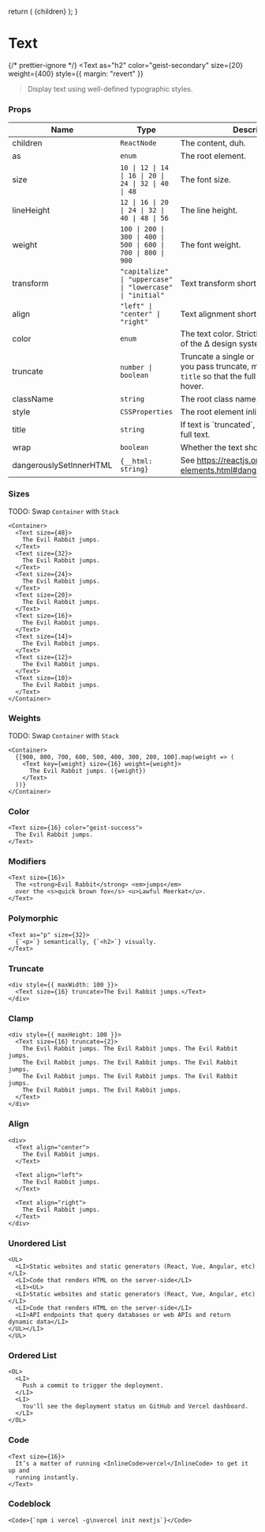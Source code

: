 
  return (
    <DocsLayout>
      <DesignLayout paths={paths}>
        <DesignLayoutInner>{children}</DesignLayoutInner>
      </DesignLayout>
    </DocsLayout>
  );
}


# Text

{/* prettier-ignore */}
<Text
  as="h2"
  color="geist-secondary"
  size={20}
  weight={400}
  style={{ margin: "revert" }}
>Display text using well-defined typographic styles.</Text>

### Props

| Name                    | Type                                                          | Description                                                                                                                      | Default            |
| ----------------------- | ------------------------------------------------------------- | -------------------------------------------------------------------------------------------------------------------------------- | ------------------ |
| children                | `ReactNode`                                                   | The content, duh.                                                                                                                | -                  |
| as                      | `enum`                                                        | The root element.                                                                                                                | `p`                |
| size                    | `10 \| 12 \| 14 \| 16 \| 20 \| 24 \| 32 \| 40 \| 48`          | The font size.                                                                                                                   | `14`               |
| lineHeight              | `12 \| 16 \| 20 \| 24 \| 32 \| 40 \| 48 \| 56`                | The line height.                                                                                                                 | -                  |
| weight                  | `100 \| 200 \| 300 \| 400 \| 500 \| 600 \| 700 \| 800 \| 900` | The font weight.                                                                                                                 | -                  |
| transform               | `"capitalize" \| "uppercase" \| "lowercase" \| "initial"`     | Text transform short hand.                                                                                                       | -                  |
| align                   | `"left" \| "center" \| "right"`                               | Text alignment short hand.                                                                                                       | -                  |
| color                   | `enum`                                                        | The text color. Strictly limited to colors of the ∆ design system.                                                               | `geist-foreground` |
| truncate                | `number \| boolean`                                           | Truncate a single or multiple line(s). If you pass truncate, make sure to pass `title` so that the full value is shown on hover. | -                  |
| className               | `string`                                                      | The root class name.                                                                                                             | -                  |
| style                   | `CSSProperties`                                               | The root element inline stlyes.                                                                                                  | -                  |
| title                   | `string`                                                      | If text is \`truncated\`, this should be the full text.                                                                          | -                  |
| wrap                    | `boolean`                                                     | Whether the text should wrap lines                                                                                               | `true`             |
| dangerouslySetInnerHTML | `{__html: string}`                                            | See https://reactjs.org/docs/dom-elements.html#dangerouslysetinnerhtml                                                           | -                  |

<Spacer y={2} />

### Sizes

TODO: Swap `Container` with `Stack`

```
<Container>
  <Text size={48}>
    The Evil Rabbit jumps.
  </Text>
  <Text size={32}>
    The Evil Rabbit jumps.
  </Text>
  <Text size={24}>
    The Evil Rabbit jumps.
  </Text>
  <Text size={20}>
    The Evil Rabbit jumps.
  </Text>
  <Text size={16}>
    The Evil Rabbit jumps.
  </Text>
  <Text size={14}>
    The Evil Rabbit jumps.
  </Text>
  <Text size={12}>
    The Evil Rabbit jumps.
  </Text>
  <Text size={10}>
    The Evil Rabbit jumps.
  </Text>
</Container>
```

<Spacer y={2} />

### Weights

TODO: Swap `Container` with `Stack`

```
<Container>
  {[900, 800, 700, 600, 500, 400, 300, 200, 100].map(weight => (
    <Text key={weight} size={16} weight={weight}>
      The Evil Rabbit jumps. ({weight})
    </Text>
  ))}
</Container>
```

<Spacer y={2} />

### Color

```
<Text size={16} color="geist-success">
  The Evil Rabbit jumps.
</Text>
```

<Spacer y={2} />

### Modifiers

```
<Text size={16}>
  The <strong>Evil Rabbit</strong> <em>jumps</em>
  over the <s>quick brown fox</s> <u>Lawful Meerkat</u>.
</Text>
```

<Spacer y={2} />

### Polymorphic

```
<Text as="p" size={32}>
  {`<p>`} semantically, {`<h2>`} visually.
</Text>
```

<Spacer y={2} />

### Truncate

```
<div style={{ maxWidth: 100 }}>
  <Text size={16} truncate>The Evil Rabbit jumps.</Text>
</div>
```

<Spacer y={2} />

### Clamp

```
<div style={{ maxHeight: 100 }}>
  <Text size={16} truncate={2}>
    The Evil Rabbit jumps. The Evil Rabbit jumps. The Evil Rabbit jumps.
    The Evil Rabbit jumps. The Evil Rabbit jumps. The Evil Rabbit jumps.
    The Evil Rabbit jumps. The Evil Rabbit jumps. The Evil Rabbit jumps.
    The Evil Rabbit jumps. The Evil Rabbit jumps.
  </Text>
</div>
```

<Spacer y={2} />

### Align

```
<div>
  <Text align="center">
    The Evil Rabbit jumps.
  </Text>

  <Text align="left">
    The Evil Rabbit jumps.
  </Text>

  <Text align="right">
    The Evil Rabbit jumps.
  </Text>
</div>
```

<Spacer y={2} />

### Unordered List

```
<UL>
  <LI>Static websites and static generators (React, Vue, Angular, etc)</LI>
  <LI>Code that renders HTML on the server-side</LI>
  <LI><UL>
  <LI>Static websites and static generators (React, Vue, Angular, etc)</LI>
  <LI>Code that renders HTML on the server-side</LI>
  <LI>API endpoints that query databases or web APIs and return dynamic data</LI>
</UL></LI>
</UL>
```

<Spacer y={2} />

### Ordered List

```
<OL>
  <LI>
    Push a commit to trigger the deployment.
  </LI>
  <LI>
    You'll see the deployment status on GitHub and Vercel dashboard.
  </LI>
</OL>
```

<Spacer y={2} />

### Code

```
<Text size={16}>
  It’s a matter of running <InlineCode>vercel</InlineCode> to get it up and
  running instantly.
</Text>
```

<Spacer y={2} />

### Codeblock

```
<Code>{`npm i vercel -g\nvercel init nextjs`}</Code>
```

<Spacer y={5} />
